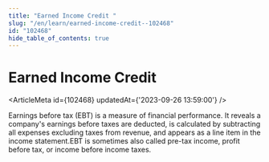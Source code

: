 ```yaml
---
title: "Earned Income Credit "
slug: "/en/learn/earned-income-credit--102468"
id: "102468"
hide_table_of_contents: true
---
```



# Earned Income Credit 

<ArticleMeta id={102468} updatedAt={'2023-09-26 13:59:00'} />
<div className='border-solid border-b border-t-0 my-4 border-[var(--ifm-color-gray-300)]' />

Earnings before tax (EBT) is a measure of financial performance. It reveals a company's earnings before taxes are deducted, is calculated by subtracting all expenses excluding taxes from revenue, and appears as a line item in the income statement.EBT is sometimes also called pre-tax income, profit before tax, or income before income taxes.

